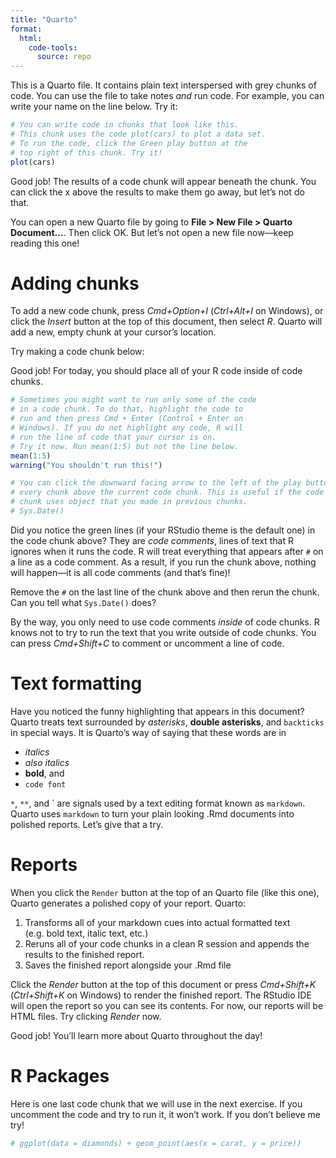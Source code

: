 ```yaml
---
title: "Quarto"
format:
  html:
    code-tools:
      source: repo
---
```


This is a Quarto file. It contains plain text interspersed with grey chunks of code. You can use the file to take notes _and_ run code. For example, you can write your name on the line below. Try it: 



```r
# You can write code in chunks that look like this.
# This chunk uses the code plot(cars) to plot a data set.
# To run the code, click the Green play button at the
# top right of this chunk. Try it!
plot(cars)
```

Good job! The results of a code chunk will appear beneath the chunk. You can click the x above the results to make them go away, but let's not do that.

You can open a new Quarto file by going to **File > New File > Quarto Document...**. Then click OK. But let's not open a new file now—keep reading this one! 

# Adding chunks

To add a new code chunk, press *Cmd+Option+I* (*Ctrl+Alt+I* on Windows), or click the *Insert* button at the top of this document, then select *R*. Quarto will add a new, empty chunk at your cursor's location.

Try making a code chunk below:



Good job! For today, you should place all of your R code inside of code chunks.

```r
# Sometimes you might want to run only some of the code 
# in a code chunk. To do that, highlight the code to 
# run and then press Cmd + Enter (Control + Enter on 
# Windows). If you do not highlight any code, R will 
# run the line of code that your cursor is on.
# Try it now. Run mean(1:5) but not the line below.
mean(1:5)
warning("You shouldn't run this!")
```

```r
# You can click the downward facing arrow to the left of the play button to run
# every chunk above the current code chunk. This is useful if the code in your
# chunk uses object that you made in previous chunks.
# Sys.Date()
```

Did you notice the green lines (if your RStudio theme is the default one) in the code chunk above? They are *code comments*, lines of text that R ignores when it runs the code. R will treat everything that appears after `#` on a line as a code comment. As a result, if you run the chunk above, nothing will happen—it is all code comments (and that's fine)!

Remove the `#` on the last line of the chunk above and then rerun the chunk. Can you tell what `Sys.Date()` does?

By the way, you only need to use code comments _inside_ of code chunks. R knows not to try to run the text that you write outside of code chunks. You can press *Cmd+Shift+C* to comment or uncomment a line of code.

# Text formatting

Have you noticed the funny highlighting that appears in this document? Quarto treats text surrounded by *asterisks*, **double asterisks**, and `backticks` in special ways. It is Quarto's way of saying that these words are in

- _italics_
- *also italics*
- **bold**, and
- `code font`

`*`, `**`, and \` are signals used by a text editing format known as `markdown`. Quarto uses `markdown` to turn your plain looking .Rmd documents into polished reports. Let's give that a try.

# Reports

When you click the `Render` button at the top of an Quarto file (like this one), Quarto generates a polished copy of your report. Quarto:

1. Transforms all of your markdown cues into actual formatted text (e.g. bold text, italic text, etc.)
2. Reruns all of your code chunks in a clean R session and appends the results to the finished report.
3. Saves the finished report alongside your .Rmd file

Click the *Render* button at the top of this document or press *Cmd+Shift+K* (*Ctrl+Shift+K* on Windows) to render the finished report. The RStudio IDE will open the report so you can see its contents. For now, our reports will be HTML files. Try clicking *Render* now.

Good job! You'll learn more about Quarto throughout the day!

# R Packages

Here is one last code chunk that we will use in the next exercise. If you uncomment the code and try to run it, it won't work. If you don't believe me try!


```r
# ggplot(data = diamonds) + geom_point(aes(x = carat, y = price))
```
